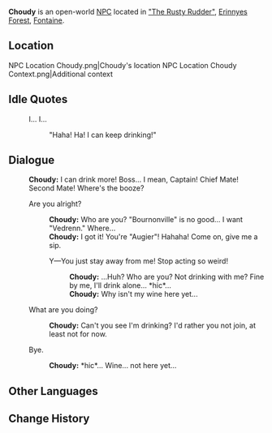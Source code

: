 {{Meta
<!-- Remove this template after adding the missing info -->
|missing_NPC_profile  = yes
}}
{{Character Infobox
|type             = Open-World NPC
|image            = NPC Choudy.png
|realname         = <!-- Optional, if different from in-game name -->
|deceased         = <!-- Past (for deceased prior to events of the game) or free response -->
|region           = Fontaine
|location         = Fontaine
|affiliation      = 
|title            = "I'm Not Drunk... I Can... Still Drink!"

|ancestry         = <!-- Clan/family -->
|father           = 
|mother           = 
|spouse           = 
|sibling          = 
|child            = 
|relative         = 

|voiceEN          = 
|voiceCN          = 
|voiceJP          = 
|voiceKR          = 
|dialoguereward   = 
}}
'''Choudy''' is an open-world [[NPC]] located in [["The Rusty Rudder"]], [[Erinnyes Forest]], [[Fontaine]].

==Location==
<gallery>
NPC Location Choudy.png|Choudy's location
NPC Location Choudy Context.png|Additional context
</gallery>
<!--
==Profile==
Detailed story/lore information goes here.
''(To be added.)''

===Appearance===
Keep appearance section short and concise. Limit to 2 paragraphs with 3-4 sentences each.
''(To be added.)''

==Quests and Events==
{{Quests and Events}}
-->
==Idle Quotes==
{{Dialogue Start}}
: {{DIcon|Idle}} I... I...
:: {{A|VO Choudy 01.ogg}} "Haha! Ha! I can keep drinking!"
{{Dialogue End}}

==Dialogue==
{{Dialogue Start}}
:'''Choudy:''' I can drink more! Boss... I mean, Captain! Chief Mate! Second Mate! Where's the booze?
:{{DIcon}} Are you alright?
::'''Choudy:''' Who are you? "Bournonville" is no good... I want "Vedrenn." Where...
::'''Choudy:''' I got it! You're "Augier"! Hahaha! Come on, give me a sip.
::{{DIcon}} Y&mdash;You just stay away from me! Stop acting so weird!
:::'''Choudy:''' ...Huh? Who are you? Not drinking with me? Fine by me, I'll drink alone... *hic*...
:::'''Choudy:''' Why isn't my wine here yet...
:{{DIcon}} What are you doing?
::'''Choudy:''' Can't you see I'm drinking? I'd rather you not join, at least not for now.
:{{DIcon}} Bye.
::'''Choudy:''' *hic*... Wine... not here yet...
{{Dialogue End}}
<!--
==Event Dialogue==
===Event Name===
{{Dialogue Start}}
:'''{{subst:PAGENAME}}:'''
{{Dialogue End}}
-->
==Other Languages==
{{Other Languages|default_hidden=1
|en      = Choudy
|zhs     = 舒当
|zhs_rm  = Shūdāng
|zht     = 舒當
|zht_rm  = Shūdāng
|ja      = シュディ
|ja_rm   = Shudi
|ko      = 슈디
|es      = Choudy
|fr      = Choudy
|ru      = Шоди
|th      = Choudy
|vi      = Choudy
|de      = Choudy
|id      = Choudy
|pt      = Choudy
|tr      = Choudy
|it      = Choudy
}}

==Change History==
{{Change History|4.2}}
<!--
==References==
{{Reflist}}-->